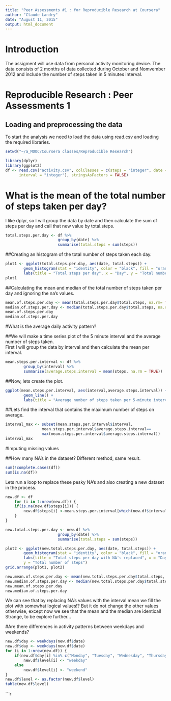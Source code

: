 ```yaml
---
title: "Peer Assessments #1 : for Reproducible Research at Coursera"
author: "Claude Landry"
date: "August 11, 2015"
output: html_document
---
```

# Introduction
The assigment will use data from personal activity monitoring device. The data consists of 2 months of data collected during October and Nomvember 2012 and include the number of steps taken in 5 minutes interval. 

# Reproducible Research : Peer Assessments 1  

## Loading and preprocessing the data
To start the analysis we need to load the data using read.csv and loading the required libraries. 

```r
setwd("~/a_MOOC/Coursera classes/Reproducible Research")

library(dplyr)
library(ggplot2)
df <- read.csv("activity.csv", colClasses = c(steps = "integer", date = "Date", 
      interval = "integer"), stringsAsFactors = FALSE)

```

# What is the mean of the total number of steps taken per day?
I like dplyr, so I will group the data by date and then calculate the sum of steps per day and call that new value by total.steps.

```r
total.steps.per.day <- df %>% 
                       group_by(date) %>% 
                       summarise(total.steps = sum(steps))
```
##Creating an histogram of the total number of steps taken each day.

```r
plot1 <- ggplot(total.steps.per.day, aes(date, total.steps)) +
        geom_histogram(stat = "identity", color = "black", fill = "orange") +
        labs(title = "Total steps per day", x = "Day", y = "Total number of steps")
plot1
```
##Calculating the mean and median of the total number of steps taken per day and ignoring the na's values. 
```r
mean.of.steps.per.day <- mean(total.steps.per.day$total.steps, na.rm= TRUE)
median.of.steps.per.day <- median(total.steps.per.day$total.steps, na.rm= TRUE)
mean.of.steps.per.day
median.of.steps.per.day
```
#What is the average daily activity pattern?

##We will make a time series plot of the 5 minute interval and the average number of steps taken.  
First I will group the data by interval and then calculate the mean per interval. 
```r
mean.steps.per.interval <- df %>% 
        group_by(interval) %>% 
        summarise(average.steps.interval = mean(steps, na.rm = TRUE))

```
##Now, lets create the plot.
```r
ggplot(mean.steps.per.interval, aes(interval,average.steps.interval)) +
        geom_line() +
        labs(title = "Average number of steps taken per 5-minute interval", x = "Interval",         y = "Average number of steps")
```
##Lets find the interval that contains the maximum number of steps on average.
```r
interval_max <- subset(mean.steps.per.interval$interval,
                mean.steps.per.interval$average.steps.interval==
                max(mean.steps.per.interval$average.steps.interval))
interval_max

```

#Imputing missing values

##How many NA's in the dataset?
Different method, same result.
```r
sum(!complete.cases(df))
sum(is.na(df))

```
Lets run a loop to replace these pesky NA's and also creating a new dataset in the process.
```r
new.df <- df
    for (i in 1:nrow(new.df)) {
    if(is.na(new.df$steps[i])) {
        new.df$steps[i] <-mean.steps.per.interval[which(new.df$interval[i] ==                       mean.steps.per.interval$interval), ]$average.steps.interval
    }
}
```

```r
new.total.steps.per.day <- new.df %>% 
                       group_by(date) %>% 
                       summarise(total.steps = sum(steps))

```

```r
plot2 <- ggplot(new.total.steps.per.day, aes(date, total.steps)) +
        geom_histogram(stat = "identity", color = "black", fill = "orange") +
        labs(title = "Total steps per day with NA's replaced", x = "Day", 
        y = "Total number of steps")
grid.arrange(plot1, plot2)
```

```r
new.mean.of.steps.per.day <- mean(new.total.steps.per.day$total.steps, na.rm= TRUE)
new.median.of.steps.per.day <- median(new.total.steps.per.day$total.steps, na.rm= TRUE)
new.mean.of.steps.per.day
new.median.of.steps.per.day
```
We can see that by replacing NA's values with the interval mean we fill the plot with somewhat logical values!? But it do not change the other values otherwise, except
now we see that the mean and the median are identical! Strange, to be explore further...

#Are there differences in activity patterns between weekdays and weekends?

```r
new.df$day <- weekdays(new.df$date)
new.df$day <- weekdays(new.df$date)
for (i in 1:nrow(new.df)) {
    if(new.df$day[i] %in% c("Monday", "Tuesday", "Wednesday", "Thursday", "Friday")) 
        new.df$level[i] <- "weekday"
    else
        new.df$level[i] <- "weekend"
}
new.df$level <- as.factor(new.df$level)
table(new.df$level)

```

```r


